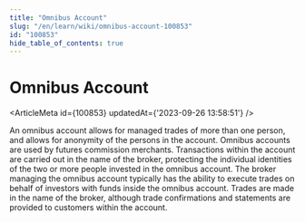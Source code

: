 ```yaml
---
title: "Omnibus Account"
slug: "/en/learn/wiki/omnibus-account-100853"
id: "100853"
hide_table_of_contents: true
---
```



# Omnibus Account

<ArticleMeta id={100853} updatedAt={'2023-09-26 13:58:51'} />
<div className='border-solid border-b border-t-0 my-4 border-[var(--ifm-color-gray-300)]' />

An omnibus account allows for managed trades of more than one person, and allows for anonymity of the persons in the account. Omnibus accounts are used by futures commission merchants. Transactions within the account are carried out in the name of the broker, protecting the individual identities of the two or more people invested in the omnibus account. The broker managing the omnibus account typically has the ability to execute trades on behalf of investors with funds inside the omnibus account. Trades are made in the name of the broker, although trade confirmations and statements are provided to customers within the account.
